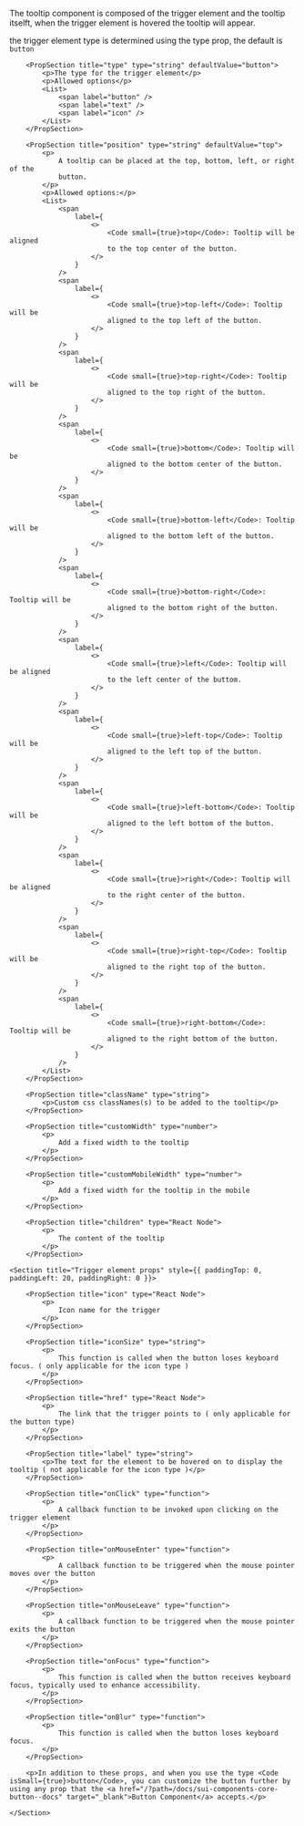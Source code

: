 
<PackageInstallGuide packageName="@wpmudev/sui-tooltip" />

<Section>
	<p>
		The tooltip component is composed of the trigger element and the tooltip itselft, when the trigger element is hovered the tooltip will appear.
	</p>
	<p> the trigger element type is determined using the type prop, the default is <Code isSmall={true}>button</Code></p>
</Section>

<Section title="Props" border={true}>
	
		<PropSection title="type" type="string" defaultValue="button">
			<p>The type for the trigger element</p>
			<p>Allowed options</p>
			<List>
				<span label="button" />
				<span label="text" />
				<span label="icon" />
			</List>
		</PropSection>
		
		<PropSection title="position" type="string" defaultValue="top">
			<p>
				A tooltip can be placed at the top, bottom, left, or right of the
				button.
			</p>
			<p>Allowed options:</p>
			<List>
				<span
					label={
						<>
							<Code small={true}>top</Code>: Tooltip will be aligned
							to the top center of the button.
						</>
					}
				/>
				<span
					label={
						<>
							<Code small={true}>top-left</Code>: Tooltip will be
							aligned to the top left of the button.
						</>
					}
				/>
				<span
					label={
						<>
							<Code small={true}>top-right</Code>: Tooltip will be
							aligned to the top right of the button.
						</>
					}
				/>
				<span
					label={
						<>
							<Code small={true}>bottom</Code>: Tooltip will be
							aligned to the bottom center of the button.
						</>
					}
				/>
				<span
					label={
						<>
							<Code small={true}>bottom-left</Code>: Tooltip will be
							aligned to the bottom left of the button.
						</>
					}
				/>
				<span
					label={
						<>
							<Code small={true}>bottom-right</Code>: Tooltip will be
							aligned to the bottom right of the button.
						</>
					}
				/>
				<span
					label={
						<>
							<Code small={true}>left</Code>: Tooltip will be aligned
							to the left center of the buttom.
						</>
					}
				/>
				<span
					label={
						<>
							<Code small={true}>left-top</Code>: Tooltip will be
							aligned to the left top of the button.
						</>
					}
				/>
				<span
					label={
						<>
							<Code small={true}>left-bottom</Code>: Tooltip will be
							aligned to the left bottom of the button.
						</>
					}
				/>
				<span
					label={
						<>
							<Code small={true}>right</Code>: Tooltip will be aligned
							to the right center of the button.
						</>
					}
				/>
				<span
					label={
						<>
							<Code small={true}>right-top</Code>: Tooltip will be
							aligned to the right top of the button.
						</>
					}
				/>
				<span
					label={
						<>
							<Code small={true}>right-bottom</Code>: Tooltip will be
							aligned to the right bottom of the button.
						</>
					}
				/>
			</List>
		</PropSection>
		
		<PropSection title="className" type="string">
			<p>Custom css classNames(s) to be added to the tooltip</p>
		</PropSection>
		
		<PropSection title="customWidth" type="number">
			<p>
				Add a fixed width to the tooltip
			</p>
		</PropSection>
		
		<PropSection title="customMobileWidth" type="number">
			<p>
				Add a fixed width for the tooltip in the mobile
			</p>
		</PropSection>
		
		<PropSection title="children" type="React Node">
			<p>
				The content of the tooltip
			</p>
		</PropSection>
		
	<Section title="Trigger element props" style={{ paddingTop: 0, paddingLeft: 20, paddingRight: 0 }}>
		
		<PropSection title="icon" type="React Node">
			<p>
				Icon name for the trigger
			</p>
		</PropSection>

		<PropSection title="iconSize" type="string">
			<p>
				This function is called when the button loses keyboard focus. ( only applicable for the icon type )
			</p>
		</PropSection>

		<PropSection title="href" type="React Node">
			<p>
				The link that the trigger points to ( only applicable for the button type)
			</p>
		</PropSection>

		<PropSection title="label" type="string">
			<p>The text for the element to be hovered on to display the tooltip ( not applicable for the icon type )</p>
		</PropSection>

		<PropSection title="onClick" type="function">
			<p>
				A callback function to be invoked upon clicking on the trigger element
			</p>
		</PropSection>
		
		<PropSection title="onMouseEnter" type="function">
			<p>
				A callback function to be triggered when the mouse pointer moves over the button
			</p>
		</PropSection>
		
		<PropSection title="onMouseLeave" type="function">
			<p>
				A callback function to be triggered when the mouse pointer exits the button
			</p>
		</PropSection>
		
		<PropSection title="onFocus" type="function">
			<p>
				This function is called when the button receives keyboard focus, typically used to enhance accessibility.
			</p>
		</PropSection>
		
		<PropSection title="onBlur" type="function">
			<p>
				This function is called when the button loses keyboard focus.
			</p>
		</PropSection>

		<p>In addition to these props, and when you use the type <Code isSmall={true}>button</Code>, you can customize the button further by using any prop that the <a href="/?path=/docs/sui-components-core-button--docs" target="_blank">Button Component</a> accepts.</p>

	</Section>

</Section>

<CommonPropsNotice />